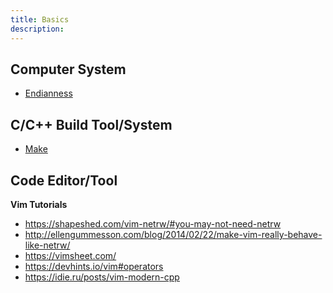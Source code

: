 ```yaml
---
title: Basics
description: 
---
```


## Computer System

* [Endianness](/tech-notes/program/basics/endianness)

## C/C++ Build Tool/System

* [Make](https://seisman.github.io/how-to-write-makefile/index.html)

## Code Editor/Tool

**Vim Tutorials**

* https://shapeshed.com/vim-netrw/#you-may-not-need-netrw
* http://ellengummesson.com/blog/2014/02/22/make-vim-really-behave-like-netrw/
* https://vimsheet.com/
* https://devhints.io/vim#operators
* https://idie.ru/posts/vim-modern-cpp